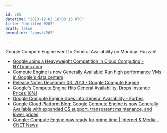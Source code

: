 ```yaml
---

id: 205
datetime: "2013-12-03 18:03:13 UTC"
title: "Untitled #205"
draft: false
permalink: "/post/205"

---
```


Google Compute Engine went to General Availability on Monday. Huzzah\! 


* [Google Joins a Heavyweight Competition in Cloud Computing \- NYTimes.com](http://www.nytimes.com/2013/12/03/technology/google-joins-a-heavyweight-competition-in-cloud-computing.html?_r=0&pagewanted=all)
* [Compute Engine is now Generally Available\! Run high performance VMs in Google's data centers](https://twitter.com/googlecloud/status/407876173222264833)
* [Release Notes December 03, 2013 \- Google Compute Engine](https://developers.google.com/compute/docs/release-notes#december032013)
* [Google's Compute Engine Hits General Availability, Drops Instance Prices 10%\!](http://techcrunch.com/2013/12/02/googles-compute-engine-hits-general-availability-drops-instance-prices-10-adds-new-16-core-instance-types-and-docker-support/)
* [Google Compute Engine Goes Into General Availability \- Forbes](http://www.forbes.com/sites/benkepes/2013/12/03/google-compute-engine-goes-into-general-availability/)
* [Google Cloud Platform Blog: Google Compute Engine is now Generally Available with expanded OS support, transparent maintenance, and lower prices](http://googlecloudplatform.blogspot.co.uk/2013/12/google-compute-engine-is-now-generally-available.html)
* [Google: Compute Engine now ready for prime time | Internet & Media \- CNET News](http://news.cnet.com/8301-1023_3-57614304-93/google-compute-engine-now-ready-for-prime-time/)


